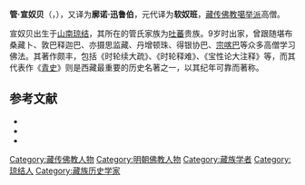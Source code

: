 '''管·宣奴贝'''（{{bo|z=འགོས་གཞོན་ནུ་དཔལ་|w='gos gzhon nu dpal}}，{{bd|1392年||1481年}}），又译为'''廓诺·迅鲁伯'''，元代译为'''软奴班'''，[[藏传佛教|藏传佛教]][[噶举派|噶举派]]高僧。

宣奴贝出生于[[山南|山南]][[琼结|琼结]]，其所在的管氏家族为[[吐蕃|吐蕃]]贵族。9岁时出家，曾跟随堪布桑藏卜、敦巴释迦巴、亦摄思监藏、丹增顿珠、得银协巴、[[宗喀巴|宗喀巴]]等众多高僧学习佛法。其著作颇丰，包括《时轮续大疏》、《时轮释难》、《宝性论大注释》等，而其代表作《[[青史|青史]]》则是西藏最重要的历史名著之一，以其纪年可靠而著称。

== 参考文献 ==
{{ReflistH}}
* {{cite book|title=《中国藏传佛教名僧录》|publisher=甘肃民族出版社|author=唐景福}}
* {{cite book|title=《藏族大辞典》|editor=丹珠昂奔、周润年、莫福山等|publisher=甘肃人民出版社|year=2003}}
* {{cite book|title=《西藏历史文化辞典》|editor=王尧、陈庆英|publisher=西藏人民出版社、浙江人民出版社|year=1998}}
{{ReflistF}}

{{Authority control}}
[[Category:藏传佛教人物|Category:藏传佛教人物]]
[[Category:明朝佛教人物|Category:明朝佛教人物]]
[[Category:藏族学者|Category:藏族学者]]
[[Category:琼结人|Category:琼结人]]
[[Category:藏族历史学家|Category:藏族历史学家]]